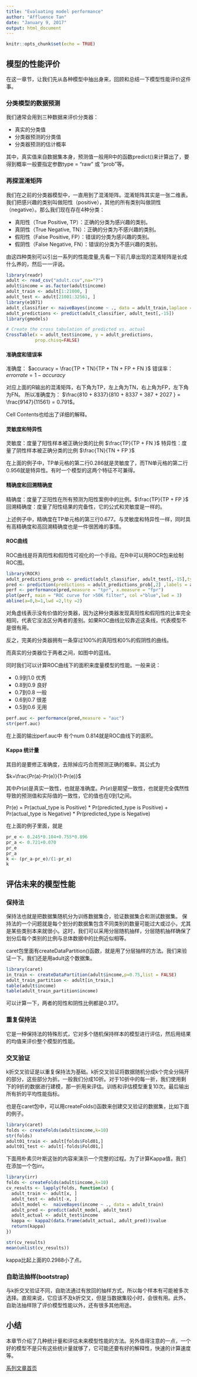 ```yaml
---
title: "Evaluating model performance"
author: "Affluence Tan"
date: "January 9, 2017"
output: html_document
---
```


```r
knitr::opts_chunk$set(echo = TRUE)
```

## 模型的性能评价

在这一章节，让我们先从各种模型中抽出身来，回顾和总结一下模型性能评价这件事。

### 分类模型的数据预测

我们通常会用到三种数据来评价分类器：

* 真实的分类值
* 分类器预测的分类值
* 分类器预测的估计概率

其中，真实值来自数据集本身，预测值一般用R中的函数predict()来计算出了，要得到概率一般要指定参数type = "raw" 或 "prob"等。

### 再探混淆矩阵

我们在之前的分类器模型中，一直用到了混淆矩阵。混淆矩阵其实是一张二维表。我们把感兴趣的类别叫做阳性（positive），其他的所有类别叫做阴性（negative）。那么我们现在存在4种分类：

* 真阳性（True Positive, TP）：正确的分类为感兴趣的类别。
* 真阴性（True Negative, TN）：正确的分类为不感兴趣的类别。
* 假阳性（False Positive, FP）：错误的分类为感兴趣的类别。
* 假阴性（False Negative, FN）：错误的分类为不感兴趣的类别。

由这四种类别可以引出一系列的性能度量,先看一下前几章出现的混淆矩阵是长成什么养的，然后一一评说。

```r
library(readr)
adult <- read_csv("adult.csv",na="?")
adult$income = as.factor(adult$income)
adult_train <- adult[1:21000, ]
adult_test <- adult[21001:32561, ]
library(e1071)
adult_classifier <- naiveBayes(income ~ ., data = adult_train,laplace = 1)
adult_predictions <- predict(adult_classifier, adult_test[,-15])
library(gmodels)
```
```r
# Create the cross tabulation of predicted vs. actual
CrossTable(x = adult_test$income, y = adult_predictions,
           prop.chisq=FALSE)
```

#### 准确度和错误率

准确度： $accuracy = \frac{TP + TN}{TP + TN + FP + FN }$
错误率： $error rate = 1 - accuracy$

对应上面的R输出的混淆矩阵，右下角为TP，左上角为TN，右上角为FP，左下角为FN。
所以准确度为： $\frac{810 + 8337}{810 + 8337 + 387 + 2027 } = \frac{9147}{11561} = 0.791$。

Cell Contents也给出了详细的解释。

#### 灵敏度和特异性

灵敏度：度量了阳性样本被正确分类的比例 $\frac{TP}{TP + FN }$
特异性：度量了阴性样本被正确分类的比例 $\frac{TN}{TN + FP }$

在上面的例子中，TP单元格的第二行0.286就是灵敏度了，而TN单元格的第二行0.956就是特异性。有时一个模型的这两个特征不可兼得。

#### 精确度和回溯精确度

精确度：度量了正阳性在所有预测为阳性案例中的比例。$\frac{TP}{TP + FP }$
回溯精确度：度量了阳性结果的完备性，它的公式和灵敏度是一样的。

上述例子中，精确度在TP单元格的第三行0.677。与灵敏度和特异性一样，同时具有高精确度和高回溯精确度也是一件很困难的事情。

#### ROC曲线

ROC曲线是将真阳性和假阳性可视化的一个手段。在R中可以用ROCR包来绘制ROC图。
```r
library(ROCR)
adult_predictions_prob <- predict(adult_classifier, adult_test[,-15],type = "raw")
pred <- prediction(predictions = adult_predictions_prob[,2] ,labels = adult_test$income)
perf <- performance(pred,measure = "tpr", x.measure = "fpr")
plot(perf, main = "ROC curve for >50K filter", col ="blue",lwd = 3)
abline(a=0,b=1,lwd =2,lty =2)
```

对角虚线表示没有价值的分类器，因为这种分类器发现真阳性和假阳性的比率完全相同，代表它没法区分两者的差别。如果ROC曲线比较靠近这条线，代表模型不是很有用。

反之，完美的分类器拥有一条穿过100%的真阳性和0%的假阴性的曲线。

而真实的分类器位于两者之间，如图中的蓝线。 

同时我们可以计算ROC曲线下的面积来度量模型的性能。一般来说：

* 0.9到1.0 优秀
* 0.8到0.9 良好
* 0.7到0.8 一般
* 0.6到0.7 很差
* 0.5到0.6 无用

```r
perf.auc <- performance(pred,measure = "auc")
str(perf.auc)
```

在上面的输出perf.auc中 有个num 0.814就是ROC曲线下的面积。

#### Kappa 统计量

其目的是要修正准确度，去除掉应巧合而预测正确的概率。其公式为

$k=\frac{Pr(a)-Pr(e)}{1-Pr(e)}$

其中$Pr(a)$是真实一致性，也就是准确度。$Pr(e)$是期望一致性，也就是完全偶然性导致的预测值和实际值的一致性，它的值也在0到1之间。

Pr(e) = Pr(actual_type is Positive) * Pr(predicted_type is Positive) +  
        Pr(actual_type is Negative) * Pr(predicted_type is Negative)
        
在上面的例子里面，就是
```r
pr_e <- 0.245*0.104+0.755*0.896
pr_a <- 0.721+0.070
pr_e
pr_a
k <- (pr_a-pr_e)/(1-pr_e)
k
```

## 评估未来的模型性能

### 保持法

保持法也就是把数据集随机分为训练数据集合，验证数据集合和测试数据集。
保持法的一个问题就是每个划分的数据集包含不同类别的数量可能过大或过小，尤其是某些类别本来就很小。这时，我们可以采用分层随机抽样，分层随机抽样确保了划分后每个类别的比例与总体数据中的比例近似相等。

caret包里面有createDataPartition()函数，就是用了分层抽样的方法。我们来验证一下。我们还是用adult这个数据集。

```r
library(caret)
in_train <- createDataPartition(adult$income,p=0.75,list = FALSE)
adult_train_partition <- adult[in_train,]
table(adult$income)
table(adult_train_partition$income)
```

可以计算一下，两者的阳性和阴性比例都是0.317。

### 重复保持法

它是一种保持法的特殊形式，它对多个随机保持样本的模型进行评估，然后用结果的均值来评价整个模型的性能。

### 交叉验证

k折交叉验证是以重复保持法为基础。k折交叉验证将数据随机分成k个完全分隔开的部分，这些部分为折。一般我们分成10折。对于10折中的每一折，我们使用剩下的9折的数据进行建模，那一折用来评估。训练和评估模型重复10次。最后输出所有折的平均性能指标。

也是在caret包中，可以用createFolds()函数来创建交叉验证的数据集，比如下面的例子。

```r
library(caret)
folds <- createFolds(adult$income,k=10)
str(folds)
adult01_train <- adult[folds$Fold01,]
adult01_test <- adult[-folds$Fold01,]
```

下面用朴素贝叶斯这张的内容来演示一个完整的过程。为了计算Kappa值，我们在添加一个包irr。

```r
library(irr)
folds <- createFolds(adult$income,k=10)
cv_results <- lapply(folds, function(x) {
  adult_train <- adult[x, ]
  adult_test <- adult[-x, ]
  adult_model <-  naiveBayes(income ~ ., data = adult_train)
  adult_pred <- predict(adult_model, adult_test)
  adult_actual <- adult_test$income
  kappa <- kappa2(data.frame(adult_actual, adult_pred))$value
  return(kappa)
})

str(cv_results)
mean(unlist(cv_results))
```

kappa比起上面的0.2988小了点。

### 自助法抽样(bootstrap)

与k折交叉验证不同，自助法通过有放回的抽样方式，所以每个样本有可能被多次选择。直观来说，它应该不及k折交叉，但是当数据集较小时，会很有用。此外，自助法抽样除了评价模型性能以外，还有很多其他用途。

## 小结

本章节介绍了几种统计量和评估未来模型性能的方法。另外值得注意的一点，一个好的模型不是只有这些统计量就够了，它可能还要有好的解释性，快速的计算速度等。


[系列文章首页](Preface.html)
